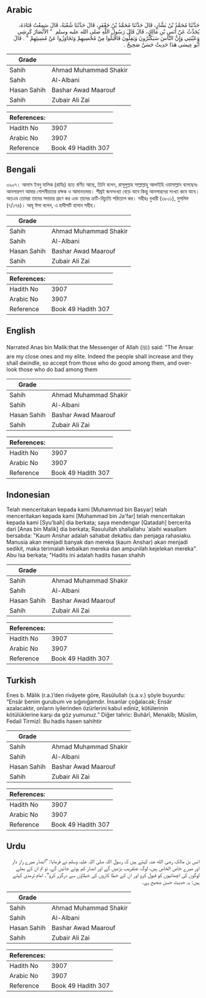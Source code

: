 ## Arabic


<div dir="rtl" lang="ar" style={{fontSize:'larger',backgroundColor:'#f8f9fa',padding:20}}>
حَدَّثَنَا مُحَمَّدُ بْنُ بَشَّارٍ، قَالَ حَدَّثَنَا مُحَمَّدُ بْنُ جَعْفَرٍ، قَالَ حَدَّثَنَا شُعْبَةُ، قَالَ سَمِعْتُ قَتَادَةَ، يُحَدِّثُ عَنْ أَنَسِ بْنِ مَالِكٍ، قَالَ قَالَ رَسُولُ اللَّهِ صلى الله عليه وسلم ‏ "‏ الأَنْصَارُ كَرِشِي وَعَيْبَتِي وَإِنَّ النَّاسَ سَيَكْثُرُونَ وَيَقِلُّونَ فَاقْبَلُوا مِنْ مُحْسِنِهِمْ وَتَجَاوَزُوا عَنْ مُسِيئِهِمْ ‏"‏ ‏.‏ قَالَ أَبُو عِيسَى هَذَا حَدِيثٌ حَسَنٌ صَحِيحٌ ‏.‏
</div>
<div style={{backgroundColor:'#f8f9fa',padding:20, marginBottom: 10}}><table> <thead> <tr> <th>Grade</th> <th></th> </tr> </thead> <tbody> <tr><td>Sahih</td><td>Ahmad Muhammad Shakir</td></tr><tr><td>Sahih</td><td>Al-Albani</td></tr><tr><td>Hasan Sahih</td><td>Bashar Awad Maarouf</td></tr><tr><td>Sahih</td><td>Zubair Ali Zai</td></tr></tbody></table><table> <thead> <tr> <th>References:</th> <th></th> </tr> </thead> <tbody><tr><td>Hadith No</td><td>3907</td></tr><tr><td>Arabic No</td><td>3907</td></tr><tr><td>Reference</td><td>Book 49 Hadith 307</td></tr></tbody></table></div>

## Bengali


<div dir="ltr" lang="bn" style={{fontSize:'larger',backgroundColor:'#f8f9fa',padding:20}}>
৩৯০৭। আনাস ইবনু মালিক (রাযিঃ) হতে বর্ণিত আছে, তিনি বলেন, রাসূলুল্লাহ সাল্লাল্লাহু আলাইহি ওয়াসাল্লাম বলেছেনঃ আনসারগণ আমার গোপনীয়তার রক্ষক ও আমানতদার। শীঘ্রই জনসংখ্যা বেড়ে যাবে কিন্তু আনসারদের সংখ্যা কমে যাবে। অতএব তোমরা তাদের সদাচার গ্রহণ কর এবং তাদের ক্রটি-বিচ্যুতি পরিত্যাগ কর। সহীহঃ বুখারী (৩৮০১), মুসলিম (৭/১৭৪)। আবূ ঈসা বলেন, এ হাদীসটি হাসান সহীহ।
</div>
<div style={{backgroundColor:'#f8f9fa',padding:20, marginBottom: 10}}><table> <thead> <tr> <th>Grade</th> <th></th> </tr> </thead> <tbody> <tr><td>Sahih</td><td>Ahmad Muhammad Shakir</td></tr><tr><td>Sahih</td><td>Al-Albani</td></tr><tr><td>Hasan Sahih</td><td>Bashar Awad Maarouf</td></tr><tr><td>Sahih</td><td>Zubair Ali Zai</td></tr></tbody></table><table> <thead> <tr> <th>References:</th> <th></th> </tr> </thead> <tbody><tr><td>Hadith No</td><td>3907</td></tr><tr><td>Arabic No</td><td>3907</td></tr><tr><td>Reference</td><td>Book 49 Hadith 307</td></tr></tbody></table></div>

## English


<div dir="ltr" lang="en" style={{fontSize:'larger',backgroundColor:'#f8f9fa',padding:20}}>
Narrated Anas bin Malik:that the Messenger of Allah (ﷺ) said: "The Ansar are my close ones and my elite. Indeed the people shall increase and they shall dwindle, so accept from those who do good among them, and overlook those who do bad among them
</div>
<div style={{backgroundColor:'#f8f9fa',padding:20, marginBottom: 10}}><table> <thead> <tr> <th>Grade</th> <th></th> </tr> </thead> <tbody> <tr><td>Sahih</td><td>Ahmad Muhammad Shakir</td></tr><tr><td>Sahih</td><td>Al-Albani</td></tr><tr><td>Hasan Sahih</td><td>Bashar Awad Maarouf</td></tr><tr><td>Sahih</td><td>Zubair Ali Zai</td></tr></tbody></table><table> <thead> <tr> <th>References:</th> <th></th> </tr> </thead> <tbody><tr><td>Hadith No</td><td>3907</td></tr><tr><td>Arabic No</td><td>3907</td></tr><tr><td>Reference</td><td>Book 49 Hadith 307</td></tr></tbody></table></div>

## Indonesian


<div dir="ltr" lang="id" style={{fontSize:'larger',backgroundColor:'#f8f9fa',padding:20}}>
Telah menceritakan kepada kami [Muhammad bin Basyar] telah menceritakan kepada kami [Muhammad bin Ja'far] telah menceritakan kepada kami [Syu'bah] dia berkata; saya mendengar [Qatadah] bercerita dari [Anas bin Malik] dia berkata; Rasulullah shallallahu 'alaihi wasallam bersabda: "Kaum Anshar adalah sahabat dekatku dan penjaga rahasiaku. Manusia akan menjadi banyak dan mereka (kaum Anshar) akan menjadi sedikit, maka terimalah kebaikan mereka dan ampunilah kejelekan mereka". Abu Isa berkata; "Hadits ini adalah hadits hasan shahih
</div>
<div style={{backgroundColor:'#f8f9fa',padding:20, marginBottom: 10}}><table> <thead> <tr> <th>Grade</th> <th></th> </tr> </thead> <tbody> <tr><td>Sahih</td><td>Ahmad Muhammad Shakir</td></tr><tr><td>Sahih</td><td>Al-Albani</td></tr><tr><td>Hasan Sahih</td><td>Bashar Awad Maarouf</td></tr><tr><td>Sahih</td><td>Zubair Ali Zai</td></tr></tbody></table><table> <thead> <tr> <th>References:</th> <th></th> </tr> </thead> <tbody><tr><td>Hadith No</td><td>3907</td></tr><tr><td>Arabic No</td><td>3907</td></tr><tr><td>Reference</td><td>Book 49 Hadith 307</td></tr></tbody></table></div>

## Turkish


<div dir="ltr" lang="tr" style={{fontSize:'larger',backgroundColor:'#f8f9fa',padding:20}}>
Enes b. Mâlik (r.a.)’den rivâyete göre, Rasûlullah (s.a.v.) şöyle buyurdu: “Ensâr benim gurubum ve sığınığamdır. İnsanlar çoğalacak; Ensâr azalacaktır, onların iyilerinden özürlerini kabul ediniz, kötülerinin kötülüklerine karşı da göz yumunuz.” Diğer tahric: Buhârî, Menakîb; Müslim, Fedail Tirmizî: Bu hadis hasen sahihtir
</div>
<div style={{backgroundColor:'#f8f9fa',padding:20, marginBottom: 10}}><table> <thead> <tr> <th>Grade</th> <th></th> </tr> </thead> <tbody> <tr><td>Sahih</td><td>Ahmad Muhammad Shakir</td></tr><tr><td>Sahih</td><td>Al-Albani</td></tr><tr><td>Hasan Sahih</td><td>Bashar Awad Maarouf</td></tr><tr><td>Sahih</td><td>Zubair Ali Zai</td></tr></tbody></table><table> <thead> <tr> <th>References:</th> <th></th> </tr> </thead> <tbody><tr><td>Hadith No</td><td>3907</td></tr><tr><td>Arabic No</td><td>3907</td></tr><tr><td>Reference</td><td>Book 49 Hadith 307</td></tr></tbody></table></div>

## Urdu


<div dir="rtl" lang="ur" style={{fontSize:'larger',backgroundColor:'#f8f9fa',padding:20}}>
انس بن مالک رضی الله عنہ کہتے ہیں کہ رسول اللہ صلی اللہ علیہ وسلم نے فرمایا: ”انصار میرے راز دار اور میرے خاص الخاص ہیں، لوگ عنقریب بڑھیں گے اور انصار کم ہوتے جائیں گے، تو تم ان کے بھلے لوگوں کی اچھائیوں کو قبول کرو اور ان کے خطا کاروں کی خطاؤں سے درگزر کرو“۔ امام ترمذی کہتے ہیں: یہ حدیث حسن صحیح ہے۔
</div>
<div style={{backgroundColor:'#f8f9fa',padding:20, marginBottom: 10}}><table> <thead> <tr> <th>Grade</th> <th></th> </tr> </thead> <tbody> <tr><td>Sahih</td><td>Ahmad Muhammad Shakir</td></tr><tr><td>Sahih</td><td>Al-Albani</td></tr><tr><td>Hasan Sahih</td><td>Bashar Awad Maarouf</td></tr><tr><td>Sahih</td><td>Zubair Ali Zai</td></tr></tbody></table><table> <thead> <tr> <th>References:</th> <th></th> </tr> </thead> <tbody><tr><td>Hadith No</td><td>3907</td></tr><tr><td>Arabic No</td><td>3907</td></tr><tr><td>Reference</td><td>Book 49 Hadith 307</td></tr></tbody></table></div>